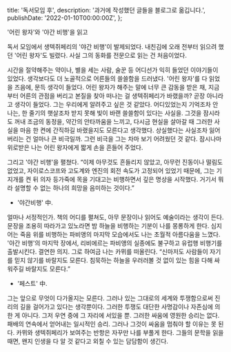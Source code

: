   title: '독서모임 후',
  description: '과거에 작성했던 글들을 블로그로 옮깁니다.',
  publishDate: '2022-01-10T00:00:00Z',
};

'어린 왕자'와 '야간 비행'을 읽고

독서 모임에서 생텍쥐페리의 '야간 비행'이 발제되었다. 내친김에 오래 전부터 읽으려 했던 '어린 왕자'도 빌렸다. 사실 그의 동화를 전문으로 읽는 건 처음이었다.

시간을 절약해주는 약이나, 별을 세는 사람, 술꾼 등 어디선가 익히 들었던 이야기들이 있었다. 생각보다도 더 노골적으로 어른들의 쓸쓸함을 드러냈다.
'어린 왕자'를 다 읽었을 즈음에, 문득 생각이 들었다. 어린 왕자가 해주는 말에 너무 큰 감동을 받은 채, 지금부터 어른의 관점을 버리고 본질을 찾아 떠나는 걸 생텍쥐페리가 바랬을까? 곧장 아니라고 생각이 들었다. 그는 우리에게 알려주고 싶은 것 같았다. 어디있었는지 기억조차 안 나는, 한 줄기의 햇살조차 받지 못해 빛이 바랜 쓸쓸함이 있다는 사실을. 그것을 잠시라도 꺼내 조금의 동정을, 약간의 안타까움을 느끼고, 다시금 현실을 살아갈 때 그러한 사실을 마음 한 켠에 간직하길 바랬을지도 모른다고 생각했다.
상실했다는 사실조차 잃어버리는 건 얼마나 큰 비극일까. 그런 비극을 그는 차마 보기 어려웠던 것 같다. 잠시나마 위로받은 나는 어린 왕자에게 짧게 손을 흔들어 주었다.

그리고 '야간 비행'을 펼쳤다.
“이제 아무것도 흔들리지 않았고, 아무런 진동이나 떨림도 없었고, 자이로스코프와 고도계와 엔진의 회전 속도가 고정되어 있었기 때문에, 그는 기지개를 켠 뒤 의자 등가죽에 목을 기대고는 비행하면서 깊은 명상을 시작했다. 거기서 뭐라 설명할 수 없는 하나의 희망을 음미하는 것이다.”

- '야간비행' 中.

얼마나 서정적인가. 책의 어디를 펼쳐도, 아무 문장이나 읽어도 예술이라는 생각이 든다. 문장을 조용히 따라가고 있노라면 밤 하늘을 비행하는 기분이 나를 몽롱하게 한다. 심지어는 죽음 위를 비행하는 파비앵의 마지막 모습에서도 나는 초월적 아름다움을 느꼈다. '야간 비행'의 마지막 장에서, 리비에르는 파비앵의 실종에도 불구하고 유럽행 비행기를 출발시킨다. 결연한 의지. 그로 하여금 나는 카뮈를 떠올린다.
“신마저도 사람들이 자기를 믿지 않기를 바랄지도 모른다. 침묵하는 하늘을 우러러볼 것 없이 있는 힘을 다해 싸워주길 바랄지도 모른다.”

- '페스트' 中.

그는 앞으로 무엇이 다가올지는 모른다. 그러나 있는 그대로의 세계와 투쟁함으로써 진리의 길을 걸어가고 있다는 생각뿐이다. 그러한 투쟁도 대단한 사명감이나 자존심에 의한 게 아니다. 그저 우연 중에 그 자리에 서있을 뿐. 그러한 싸움에 영원한 승리는 없다. 패배의 연속에서 얻어내는 일시적인 승리. 그러나 그것이 싸움을 멈춰야 할 이유는 못 된다.
카뮈와 생텍쥐페리가 보여주는 반항은 자꾸만 나를 부풀게 한다. 그들의 문학을 읽을 때면, 왠지 인생을 다 알 것 같다고 외칠 수 있는 담담함이 생긴다.
